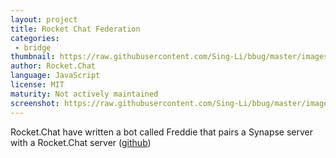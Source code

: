 ```yaml
---
layout: project
title: Rocket Chat Federation
categories:
 - bridge
thumbnail: https://raw.githubusercontent.com/Sing-Li/bbug/master/images/rcsnynapse.png
author: Rocket.Chat
language: JavaScript
license: MIT
maturity: Not actively maintained
screenshot: https://raw.githubusercontent.com/Sing-Li/bbug/master/images/rcsnynapse.png
---
```


Rocket.Chat have written a bot called Freddie that pairs a Synapse server with a Rocket.Chat server ([github](https://github.com/RocketChat/hubot-freddie))
